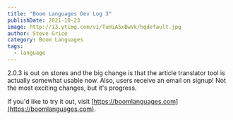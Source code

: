```yaml
---
title: "Boom Languages Dev Log 3"
publishDate: 2021-10-23
image: http://i3.ytimg.com/vi/TuHiA5xBwVk/hqdefault.jpg
author: Steve Grice
category: Boom Languages
tags:
  - language
---
```


2.0.3 is out on stores and the big change is that the article translator tool is actually somewhat usable now. Also, users receive an email on signup! Not the most exciting changes, but it's progress.


<BlogYoutubeVideo videoId="TuHiA5xBwVk" />

If you'd like to try it out, visit [https://boomlanguages.com](https://boomlanguages.com).